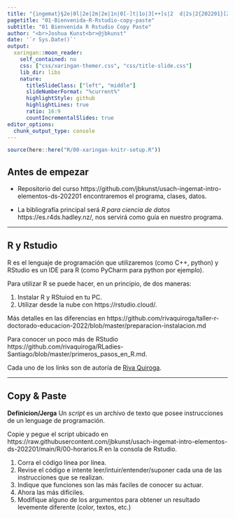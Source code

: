 ```yaml
---
title: "{ingemat}§2e|0l|2e|2m|2e|1n|0[-]t|1o|3[++]s|2  d|2s|2{202201}[26°c[10°c]"
pagetitle: "01-Bienvenida-R-Rstudio-copy-paste"
subtitle: "01 Bienvenida R Rstudio Copy Paste"
author: "<br>Joshua Kunst<br>@jbkunst"
date: '`r Sys.Date()`'
output:
  xaringan::moon_reader:
    self_contained: no
    css: ["css/xaringan-themer.css", "css/title-slide.css"]
    lib_dir: libs    
    nature:
      titleSlideClass: ["left", "middle"]
      slideNumberFormat: "%current%"
      highlightStyle: github
      highlightLines: true
      ratio: 16:9
      countIncrementalSlides: true
editor_options: 
  chunk_output_type: console
---
```



```r
source(here::here("R/00-xaringan-knitr-setup.R"))
```

## Antes de empezar

- Repositorio del curso https://github.com/jbkunst/usach-ingemat-intro-elementos-ds-202201 
encontraremos el programa, clases, datos.

- La bibliografía principal será _R para ciencia de datos_ https://es.r4ds.hadley.nz/, 
nos servirá como guía en nuestro programa.

---

## R y Rstudio 

R es el lenguaje de programación que utilizaremos (como C++, python) y RStudio es un IDE para
R (como PyCharm para python por ejemplo).

Para utilizar R se puede hacer, en un principio, de dos maneras:

1. Instalar R y RStuiod en tu PC.
2. Utilizar desde la nube con https://rstudio.cloud/.

Más detalles en las diferencias en https://github.com/rivaquiroga/taller-r-doctorado-educacion-2022/blob/master/preparacion-instalacion.md

Para conocer un poco más de RStudio https://github.com/rivaquiroga/RLadies-Santiago/blob/master/primeros_pasos_en_R.md.

Cada uno de los links son de autoría de [Riva Quiroga](https://rivaquiroga.cl/).

---

## Copy & Paste 


**Definicion/Jerga** Un _script_ es un archivo de texto que posee instrucciones de un
lenguage de programación.

Copie y pegue el script ubicado en https://raw.githubusercontent.com/jbkunst/usach-ingemat-intro-elementos-ds-202201/main/R/00-horarios.R 
en la consola de Rstudio.

1. Corra el código línea por línea.
1. Revise el código e intente leer/intuir/entender/suponer cada una de las instrucciones que 
se realizan.
1. Indique que funciones son las más faciles de conocer su actuar.
1. Ahora las más difíciles.
1. Modifique alguno de los argumentos para obtener un resultado levemente diferente (color, textos, etc.)



